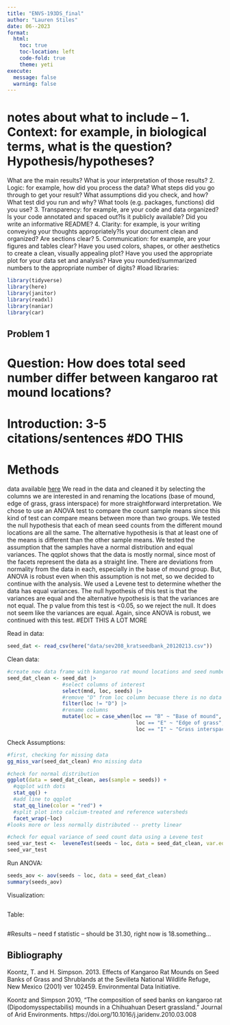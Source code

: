 ```yaml
---
title: "ENVS-193DS_final"
author: "Lauren Stiles"
date: 06--2023
format:
  html:
    toc: true
    toc-location: left
    code-fold: true
    theme: yeti
execute: 
  message: false
  warning: false 
---
```


# notes about what to include -- 1. Context: for example, in biological terms, what is the question? Hypothesis/hypotheses?
What are the main results? What is your interpretation of those results?
2. Logic: for example, how did you process the data? What steps did you go through to get
your result? What assumptions did you check, and how? What test did you run and why?
What tools (e.g. packages, functions) did you use?
3. Transparency: for example, are your code and data organized?Is your code annotated and
spaced out?Is it publicly available? Did you write an informative README?
4. Clarity: for example, is your writing conveying your thoughts appropriately?Is your
document clean and organized? Are sections clear?
5. Communication: for example, are your figures and tables clear? Have you used colors,
shapes, or other aesthetics to create a clean, visually appealing plot? Have you used the
appropriate plot for your data set and analysis? Have you rounded/summarized numbers
to the appropriate number of digits?
#load libraries: 
```r
library(tidyverse)
library(here) 
library(janitor) 
library(readxl)
library(naniar)
library(car)
```

## **Problem 1**

# Question: How does total seed number differ between kangaroo rat mound locations?

# Introduction: 3-5 citations/sentences #DO THIS 

# Methods 
data available [here](https://portal.edirepository.org/nis/mapbrowse?packageid=knb-lter-sev.208.102459)
We read in the data and cleaned it by selecting the columns we are interested in and renaming the locations (base of mound, edge of grass, grass interspace) for more straightforward interpretation. We chose to use an ANOVA test to compare the count sample means since this kind of test can compare means between more than two groups. We tested the null hypothesis that each of mean seed counts from the different mound locations are all the same. The alternative hypothesis is that at least one of the means is different than the other sample means. We tested the assumption that the samples have a normal distribution and equal variances. The qqplot shows that the data is mostly normal, since most of the facets represent the data as a straight line. There are deviations from normality from the data in each, especially in the base of mound group. But, ANOVA is robust even when this assumption is not met, so we decided to continue with the analysis. We used a Levene test to determine whether the data has equal variances. The null hypothesis of this test is that the variances are equal and the alternative hypothesis is that the variances are not equal. The p value from this test is <0.05, so we reject the null. It does not seem like the variances are equal. Again, since ANOVA is robust, we continued with this test.  #EDIT THIS A LOT MORE 

Read in data: 
```r
seed_dat <- read_csv(here("data/sev208_kratseedbank_20120213.csv"))
```

Clean data: 
```r
#create new data frame with kangaroo rat mound locations and seed numbers found 
seed_dat_clean <- seed_dat |> 
                  #select columns of interest
                  select(mnd, loc, seeds) |> 
                  #remove "D" from loc column becuase there is no data defintion on the EDI portal 
                  filter(loc != "D") |>
                  #rename columns 
                  mutate(loc = case_when(loc == "B" ~ "Base of mound", 
                                          loc == "E" ~ "Edge of grass", 
                                          loc == "I" ~ "Grass interspace"))  
```


Check Assumptions: 
```r
#first, checking for missing data 
gg_miss_var(seed_dat_clean) #no missing data 

#check for normal distribution
ggplot(data = seed_dat_clean, aes(sample = seeds)) + 
  #qqplot with dots 
  stat_qq() + 
  #add line to qqplot
  stat_qq_line(color = "red") + 
  #split plot into calcium-treated and reference watersheds 
  facet_wrap(~loc) 
#looks more or less normally distributed -- pretty linear 

#check for equal variance of seed count data using a Levene test
seed_var_test <-  leveneTest(seeds ~ loc, data = seed_dat_clean, var.equal = TRUE)
seed_var_test
```

Run ANOVA: 
```r
seeds_aov <- aov(seeds ~ loc, data = seed_dat_clean)
summary(seeds_aov)

```

Visualization: 
```r

```

Table: 
```r

```

#Results -- need f statistic -- should be 31.30, right now is 18.something...



## **Bibliography**
Koontz, T. and H. Simpson. 2013. Effects of Kangaroo Rat Mounds on Seed Banks of Grass
and Shrublands at the Sevilleta National Wildlife Refuge, New Mexico (2001) ver 102459.
Environmental Data Initiative.

Koontz and Simpson 2010, “The composition of seed banks on kangaroo rat
(Dipodomysspectabilis) mounds in a Chihuahuan Desert grassland.” Journal of Arid Environments.
https://doi.org/10.1016/j.jaridenv.2010.03.008

